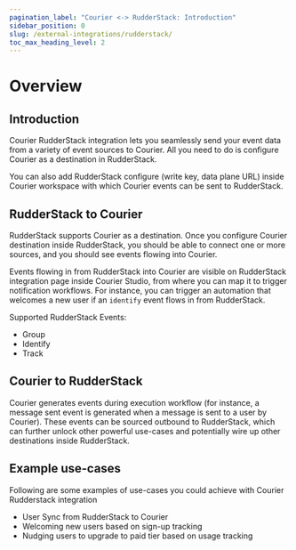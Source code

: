 ```yaml
---
pagination_label: "Courier <-> RudderStack: Introduction"
sidebar_position: 0
slug: /external-integrations/rudderstack/
toc_max_heading_level: 2
---
```


# Overview

## Introduction

Courier RudderStack integration lets you seamlessly send your event data from a variety of event sources to Courier. All you need to do is configure Courier as a destination in RudderStack.

You can also add RudderStack configure (write key, data plane URL) inside Courier workspace with which Courier events can be sent to RudderStack.

## RudderStack to Courier

RudderStack supports Courier as a destination. Once you configure Courier destination inside RudderStack, you should be able to connect one or more sources, and you should see events flowing into Courier.

Events flowing in from RudderStack into Courier are visible on RudderStack integration page inside Courier Studio, from where you can map it to trigger notification workflows. For instance, you can trigger an automation that welcomes a new user if an `identify` event flows in from RudderStack.

Supported RudderStack Events:

- Group
- Identify
- Track

## Courier to RudderStack

Courier generates events during execution workflow (for instance, a message sent event is generated when a message is sent to a user by Courier). These events can be sourced outbound to RudderStack, which can further unlock other powerful use-cases and potentially wire up other destinations inside RudderStack.

## Example use-cases

Following are some examples of use-cases you could achieve with Courier Rudderstack integration

- User Sync from RudderStack to Courier
- Welcoming new users based on sign-up tracking
- Nudging users to upgrade to paid tier based on usage tracking
